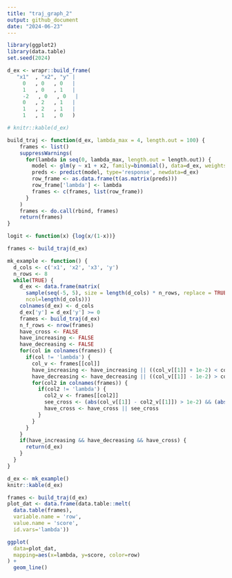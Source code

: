```yaml
---
title: "traj_graph_2"
output: github_document
date: "2024-06-23"
---
```


```r
library(ggplot2)
library(data.table)
set.seed(2024)
```


```r
d_ex <- wrapr::build_frame(
   "x1"  , "x2", "y" |
     0   , 0   , 0   |
     1   , 0   , 1   |
     -2   , 0   , 0   |
     0   , 2   , 1   |
     1   , 2   , 1   |
     1   , 1   , 0   )

# knitr::kable(d_ex)
```



```r
build_traj <- function(d_ex, lambda_max = 4, length.out = 100) {
    frames <- list()
    suppressWarnings(
      for(lambda in seq(0, lambda_max, length.out = length.out)) {
        model <- glm(y ~ x1 + x2, family=binomial(), data=d_ex, weights = 1 + lambda * d_ex$y)
        preds <- predict(model, type='response', newdata=d_ex)
        row_frame <- as.data.frame(t(as.matrix(preds)))
        row_frame['lambda'] <- lambda
        frames <- c(frames, list(row_frame))
      }
    )
    frames <- do.call(rbind, frames)
    return(frames)
}
```


```r
logit <- function(x) {log(x/(1-x))}
```


```r
frames <- build_traj(d_ex)
```


```r
mk_example <- function() {
  d_cols <- c('x1', 'x2', 'x3', 'y')
  n_rows <- 8
  while(TRUE) {
    d_ex <- data.frame(matrix(
      sample(seq(-5, 5), size = length(d_cols) * n_rows, replace = TRUE),
      ncol=length(d_cols)))
    colnames(d_ex) <- d_cols
    d_ex['y'] = d_ex['y'] >= 0
    frames <- build_traj(d_ex)
    n_f_rows <- nrow(frames)
    have_cross <- FALSE
    have_increasing <- FALSE
    have_decreasing <- FALSE
    for(col in colnames(frames)) {
      if(col != 'lambda') {
        col_v <- frames[[col]]
        have_increasing <- have_increasing || ((col_v[[1]] + 1e-2) < col_v[[n_f_rows]])
        have_decreasing <- have_decreasing || ((col_v[[1]] - 1e-2) > col_v[[n_f_rows]])
        for(col2 in colnames(frames)) {
          if(col2 != 'lambda') {
            col2_v <- frames[[col2]]
            see_cross <- (abs(col_v[[1]] - col2_v[[1]]) > 1e-2) && (abs(col_v[[n_f_rows]] - col2_v[[n_f_rows]]) > 1e-2) && (col_v[[n_f_rows]] != col2_v[[n_f_rows]]) && ((col_v[[1]] > col2_v[[1]]) != (col_v[[n_f_rows]] > col2_v[[n_f_rows]]))
            have_cross <- have_cross || see_cross
          }
        }
      }
    }
    if(have_increasing && have_decreasing && have_cross) {
      return(d_ex)
    }
  }
}

```


```r
d_ex <- mk_example()
knitr::kable(d_ex)
```

```r
frames <- build_traj(d_ex)
plot_dat <- data.frame(data.table::melt(
  data.table(frames), 
  variable.name = 'row',
  value.name = 'score',
  id.vars='lambda'))
```



```r
ggplot(
  data=plot_dat,
  mapping=aes(x=lambda, y=score, color=row)
) +
  geom_line()
```

